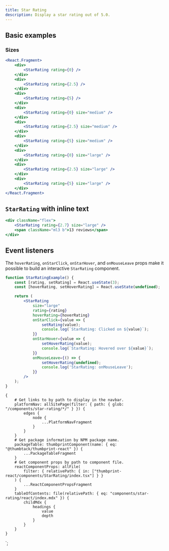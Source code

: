 ```yaml
---
title: Star Rating
description: Display a star rating out of 5.0.
---
```



<ComponentHeader data={props.data} />

## Basic examples

### Sizes

```jsx
<React.Fragment>
    <div>
        <StarRating rating={0} />
    </div>
    <div>
        <StarRating rating={2.5} />
    </div>
    <div>
        <StarRating rating={5} />
    </div>
    <div>
        <StarRating rating={0} size="medium" />
    </div>
    <div>
        <StarRating rating={2.5} size="medium" />
    </div>
    <div>
        <StarRating rating={5} size="medium" />
    </div>
    <div>
        <StarRating rating={0} size="large" />
    </div>
    <div>
        <StarRating rating={2.5} size="large" />
    </div>
    <div>
        <StarRating rating={5} size="large" />
    </div>
</React.Fragment>
```

## `StarRating` with inline text

```jsx
<div className="flex">
    <StarRating rating={2.7} size="large" />
    <span className="ml3 b">13 reviews</span>
</div>
```

## Event listeners

The `hoverRating`, `onStarClick`, `onStarHover`, and `onMouseLeave` props make it possible to build an interactive `StarRating` component.

```jsx
function StarRatingExample() {
    const [rating, setRating] = React.useState(3);
    const [hoverRating, setHoverRating] = React.useState(undefined);

    return (
        <StarRating
            size="large"
            rating={rating}
            hoverRating={hoverRating}
            onStarClick={value => {
                setRating(value);
                console.log(`StarRating: Clicked on ${value}`);
            }}
            onStarHover={value => {
                setHoverRating(value);
                console.log(`StarRating: Hovered over ${value}`);
            }}
            onMouseLeave={() => {
                setHoverRating(undefined);
                console.log('StarRating: onMouseLeave');
            }}
        />
    );
}
```

<ComponentFooter data={props.data} />

    {
        # Get links to by path to display in the navbar.
        platformNav: allSitePage(filter: { path: { glob: "/components/star-rating/*/" } }) {
            edges {
                node {
                    ...PlatformNavFragment
                }
            }
        }
        # Get package information by NPM package name.
        packageTable: thumbprintComponent(name: { eq: "@thumbtack/thumbprint-react" }) {
            ...PackageTableFragment
        }
        # Get component props by path to component file.
        reactComponentProps: allFile(
            filter: { relativePath: { in: ["thumbprint-react/components/StarRating/index.tsx"] } }
        ) {
            ...ReactComponentPropsFragment
        }
        tableOfContents: file(relativePath: { eq: "components/star-rating/react/index.mdx" }) {
            childMdx {
                headings {
                    value
                    depth
                }
            }
        }
    }
`;
